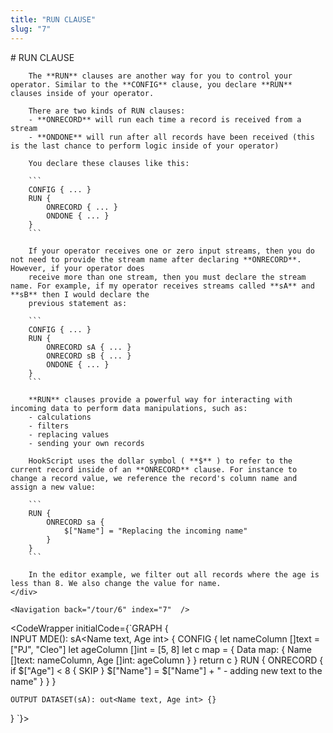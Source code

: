 ```yaml
---
title: "RUN CLAUSE"
slug: "7"
---
```



<InstructionsWrapper>
	<div className="instructions-main">
		# RUN CLAUSE

		The **RUN** clauses are another way for you to control your operator. Similar to the **CONFIG** clause, you declare **RUN** clauses inside of your operator.

		There are two kinds of RUN clauses:
		- **ONRECORD** will run each time a record is received from a stream
		- **ONDONE** will run after all records have been received (this is the last chance to perform logic inside of your operator)

		You declare these clauses like this:

		```
		CONFIG { ... }
		RUN {
			ONRECORD { ... }
			ONDONE { ... }
		}
		```

		If your operator receives one or zero input streams, then you do not need to provide the stream name after declaring **ONRECORD**. However, if your operator does 
		receive more than one stream, then you must declare the stream name. For example, if my operator receives streams called **sA** and **sB** then I would declare the 
		previous statement as:

		```
		CONFIG { ... }
		RUN {
			ONRECORD sA { ... }
			ONRECORD sB { ... }
			ONDONE { ... }
		}
		```

		**RUN** clauses provide a powerful way for interacting with incoming data to perform data manipulations, such as:
		- calculations
		- filters
		- replacing values
		- sending your own records

		HookScript uses the dollar symbol ( **$** ) to refer to the current record inside of an **ONRECORD** clause. For instance to change a record value, we reference the record's column name and assign a new value:

		```
		RUN {
			ONRECORD sa {
				$["Name"] = "Replacing the incoming name"
			}
		}
		```
		
		In the editor example, we filter out all records where the age is less than 8. We also change the value for name.
	</div>

	<Navigation back="/tour/6" index="7"  />

</InstructionsWrapper>

<CodeWrapper initialCode={`GRAPH {	
	INPUT MDE(): sA<Name text, Age int> {
		CONFIG {
			let nameColumn []text = ["PJ", "Cleo"]
			let ageColumn []int = [5, 8]
			let c map = {
				Data map: {
					Name []text: nameColumn,
					Age []int: ageColumn
				}
			}
			return c
		}
		RUN {
			ONRECORD {
				if $["Age"] < 8 {
					SKIP
				}
				$["Name"] = $["Name"] + " - adding new text to the name"
			}
		}
	}

	OUTPUT DATASET(sA): out<Name text, Age int> {}
}
`}>
</CodeWrapper>